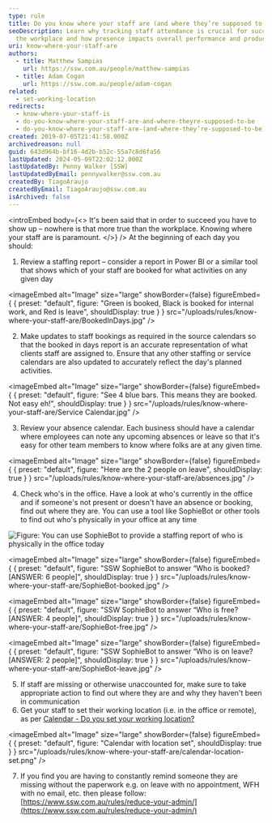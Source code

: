 ```yaml
---
type: rule
title: Do you know where your staff are (and where they’re supposed to be)?
seoDescription: Learn why tracking staff attendance is crucial for success in
  the workplace and how presence impacts overall performance and productivity.
uri: know-where-your-staff-are
authors:
  - title: Matthew Sampias
    url: https://ssw.com.au/people/matthew-sampias
  - title: Adam Cogan
    url: https://ssw.com.au/people/adam-cogan
related:
  - set-working-location
redirects:
  - know-where-your-staff-is
  - do-you-know-where-your-staff-are-and-where-theyre-supposed-to-be
  - do-you-know-where-your-staff-are-(and-where-they’re-supposed-to-be)
created: 2019-07-05T21:41:58.000Z
archivedreason: null
guid: 643d964b-bf16-4d2b-b52c-55a7c8d6fa56
lastUpdated: 2024-05-09T22:02:12.000Z
lastUpdatedBy: Penny Walker [SSW]
lastUpdatedByEmail: pennywalker@ssw.com.au
createdBy: TiagoAraujo
createdByEmail: TiagoAraujo@ssw.com.au
isArchived: false
---
```

<introEmbed
  body={<>
It's been said that in order to succeed you have to show up – nowhere is that more true than the workplace. Knowing where your staff are is paramount.
  </>}
/>
At the beginning of each day you should:

1. Review a staffing report – consider a report in Power BI or a similar tool that shows which of your staff are booked for what activities on any given day


<imageEmbed
  alt="Image"
  size="large"
  showBorder={false}
  figureEmbed={ {
    preset: "default",
    figure: "Green is booked, Black is booked for internal work, and Red is leave",
    shouldDisplay: true
  } }
  src="/uploads/rules/know-where-your-staff-are/BookedInDays.jpg"
/>


2. Make updates to staff bookings as required in the source calendars so that the booked in days report is an accurate representation of what clients staff are assigned to. Ensure that any other staffing or service calendars are also updated to accurately reflect the day's planned activities.


<imageEmbed
  alt="Image"
  size="large"
  showBorder={false}
  figureEmbed={ {
    preset: "default",
    figure: "See 4 blue bars. This means they are booked. Not easy eh!",
    shouldDisplay: true
  } }
  src="/uploads/rules/know-where-your-staff-are/Service Calendar.jpg"
/>


3. Review your absence calendar. Each business should have a calendar where employees can note any upcoming absences or leave so that it's easy for other team members to know where folks are at any given time.


<imageEmbed
  alt="Image"
  size="large"
  showBorder={false}
  figureEmbed={ {
    preset: "default",
    figure: "Here are the 2 people on leave",
    shouldDisplay: true
  } }
  src="/uploads/rules/know-where-your-staff-are/absences.jpg"
/>


4. Check who's in the office. Have a look at who's currently in the office and if someone's not present or doesn't have an absence or booking, find out where they are. You can use a tool like SophieBot or other tools to find out who's physically in your office at any time

![Figure: You can use
            SophieBot to provide a staffing report of who is physically in the office today](SophieBot.jpg)


<imageEmbed
  alt="Image"
  size="large"
  showBorder={false}
  figureEmbed={ {
    preset: "default",
    figure: "SSW SophieBot to answer “Who is booked? [ANSWER: 6 people]",
    shouldDisplay: true
  } }
  src="/uploads/rules/know-where-your-staff-are/SophieBot-booked.jpg"
/>



<imageEmbed
  alt="Image"
  size="large"
  showBorder={false}
  figureEmbed={ {
    preset: "default",
    figure: "SSW SophieBot to answer “Who is free? [ANSWER: 4 people]",
    shouldDisplay: true
  } }
  src="/uploads/rules/know-where-your-staff-are/SophieBot-free.jpg"
/>



<imageEmbed
  alt="Image"
  size="large"
  showBorder={false}
  figureEmbed={ {
    preset: "default",
    figure: "SSW SophieBot to answer “Who is on leave? [ANSWER: 2 people]",
    shouldDisplay: true
  } }
  src="/uploads/rules/know-where-your-staff-are/SophieBot-leave.jpg"
/>


5. If staff are missing or otherwise unaccounted for, make sure to take appropriate action to find out where they are and why they haven't been in communication
6. Get your staff to set their working location (i.e. in the office or remote), as per [Calendar - Do you set your working location?](https://www.ssw.com.au/rules/set-working-location/)


<imageEmbed
  alt="Image"
  size="large"
  showBorder={false}
  figureEmbed={ {
    preset: "default",
    figure: "Calendar with location set",
    shouldDisplay: true
  } }
  src="/uploads/rules/know-where-your-staff-are/calendar-location-set.png"
/>


7. If you find you are having to constantly remind someone they are missing without the paperwork e.g. on leave with no appointment, WFH with no email, etc. then please follow: [https://www.ssw.com.au/rules/reduce-your-admin/](https://www.ssw.com.au/rules/reduce-your-admin/)

